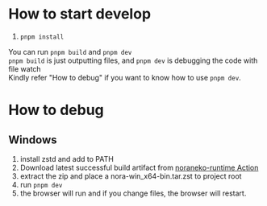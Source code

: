 # How to start develop

1. `pnpm install`

You can run `pnpm build` and `pnpm dev`  
`pnpm build` is just outputting files, and `pnpm dev` is debugging the code with file watch  
Kindly refer "How to debug" if you want to know how to use `pnpm dev`.

# How to debug

## Windows

1. install zstd and add to PATH
2. Download latest successful build artifact from [noraneko-runtime Action](https://github.com/nyanrus/noraneko-runtime/actions/workflows/wrapper_windows_build.yml)
3. extract the zip and place a nora-win_x64-bin.tar.zst to project root
4. run `pnpm dev`
5. the browser will run and if you change files, the browser will restart.